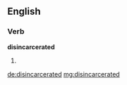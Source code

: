 ==English==

===Verb===
'''disincarcerated'''

# {{past of|disincarcerate}}

[[de:disincarcerated]]
[[mg:disincarcerated]]